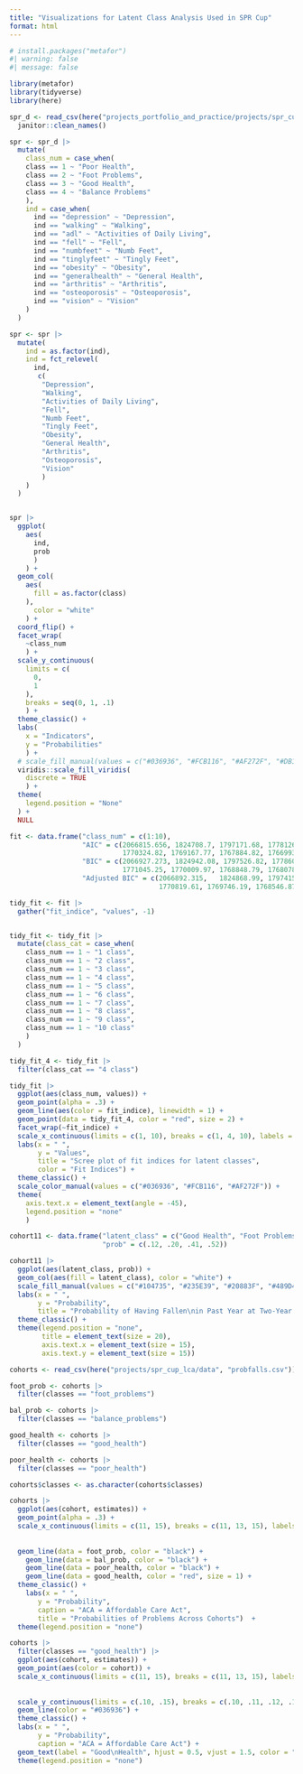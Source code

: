 ```yaml
---
title: "Visualizations for Latent Class Analysis Used in SPR Cup"
format: html
---
```


```r
# install.packages("metafor")
#| warning: false
#| message: false

library(metafor)
library(tidyverse)
library(here)

spr_d <- read_csv(here("projects_portfolio_and_practice/projects/spr_cup_lca/data", "sprcupdata.csv")) |> 
  janitor::clean_names()
```

```r
spr <- spr_d |> 
  mutate(
    class_num = case_when(
    class == 1 ~ "Poor Health",
    class == 2 ~ "Foot Problems", 
    class == 3 ~ "Good Health",
    class == 4 ~ "Balance Problems"
    ),
    ind = case_when(
      ind == "depression" ~ "Depression",
      ind == "walking" ~ "Walking",
      ind == "adl" ~ "Activities of Daily Living",
      ind == "fell" ~ "Fell",
      ind == "numbfeet" ~ "Numb Feet",
      ind == "tinglyfeet" ~ "Tingly Feet",
      ind == "obesity" ~ "Obesity",
      ind == "generalhealth" ~ "General Health",
      ind == "arthritis" ~ "Arthritis",
      ind == "osteoporosis" ~ "Osteoporosis",
      ind == "vision" ~ "Vision"
    )
  )

spr <- spr |>
  mutate(
    ind = as.factor(ind),
    ind = fct_relevel(
      ind,
       c(
        "Depression", 
        "Walking",
        "Activities of Daily Living",
        "Fell",
        "Numb Feet",
        "Tingly Feet",
        "Obesity",
        "General Health", 
        "Arthritis", 
        "Osteoporosis", 
        "Vision"
        )
    )
  )


spr |>
  ggplot(
    aes(
      ind, 
      prob
      )
    ) +
  geom_col(
    aes(
      fill = as.factor(class)
    ),
      color = "white"
    ) +
  coord_flip() +
  facet_wrap(
    ~class_num
    ) +
  scale_y_continuous(
    limits = c(
      0,
      1
    ),
    breaks = seq(0, 1, .1)
    ) +
  theme_classic() +
  labs(
    x = "Indicators",
    y = "Probabilities"
    ) +
  # scale_fill_manual(values = c("#036936", "#FCB116", "#AF272F", "#DB1593")) +
  viridis::scale_fill_viridis(
    discrete = TRUE
    ) +
  theme(
    legend.position = "None"
  ) +
  NULL
```

```r
fit <- data.frame("class_num" = c(1:10),
                  "AIC" = c(2066815.656, 1824708.7, 1797171.68, 1778126.43, 1773890.7, 
                            1770324.82, 1769167.77, 1767884.82, 1766993.04, 1766190.26),
                  "BIC" = c(2066927.273, 1824942.08, 1797526.82, 1778603.34, 1774489.37, 
                            1771045.25, 1770009.97, 1768848.79, 1768078.77, 1767397.75),
                  "Adjusted BIC" = c(2066892.315,	1824868.99,	1797415.59,	1778453.97,	1774301.87,	
                                     1770819.61, 1769746.19, 1768546.87, 1767738.72, 1767019.57))

tidy_fit <- fit |> 
  gather("fit_indice", "values", -1)


tidy_fit <- tidy_fit |> 
  mutate(class_cat = case_when(
    class_num == 1 ~ "1 class",
    class_num == 1 ~ "2 class",
    class_num == 1 ~ "3 class",
    class_num == 1 ~ "4 class",
    class_num == 1 ~ "5 class",
    class_num == 1 ~ "6 class",
    class_num == 1 ~ "7 class",
    class_num == 1 ~ "8 class",
    class_num == 1 ~ "9 class",
    class_num == 1 ~ "10 class"
    )
  )

tidy_fit_4 <- tidy_fit |> 
  filter(class_cat == "4 class")

tidy_fit |> 
  ggplot(aes(class_num, values)) +
  geom_point(alpha = .3) +
  geom_line(aes(color = fit_indice), linewidth = 1) +
  geom_point(data = tidy_fit_4, color = "red", size = 2) +
  facet_wrap(~fit_indice) +
  scale_x_continuous(limits = c(1, 10), breaks = c(1, 4, 10), labels = c("1-class", "4-class","10-class")) +
  labs(x = " ", 
       y = "Values",
       title = "Scree plot of fit indices for latent classes",
       color = "Fit Indices") +
  theme_classic() +
  scale_color_manual(values = c("#036936", "#FCB116", "#AF272F")) +
  theme(
    axis.text.x = element_text(angle = -45),
    legend.position = "none"
    )
```


```r
cohort11 <- data.frame("latent_class" = c("Good Health", "Foot Problems", "Balance Problems", "Poor Health"),
                       "prob" = c(.12, .20, .41, .52))

cohort11 |> 
  ggplot(aes(latent_class, prob)) +
  geom_col(aes(fill = latent_class), color = "white") +
  scale_fill_manual(values = c("#104735", "#235E39", "#20883F", "#489D46")) +
  labs(x = " ", 
       y = "Probability",
       title = "Probability of Having Fallen\nin Past Year at Two-Year Follow-up") +
  theme_classic() +
  theme(legend.position = "none",
        title = element_text(size = 20),
        axis.text.x = element_text(size = 15),
        axis.text.y = element_text(size = 15))
```


```r
cohorts <- read_csv(here("projects/spr_cup_lca/data", "probfalls.csv"))
```

```r
foot_prob <- cohorts |> 
  filter(classes == "foot_problems")

bal_prob <- cohorts |> 
  filter(classes == "balance_problems")

good_health <- cohorts |> 
  filter(classes == "good_health")

poor_health <- cohorts |> 
  filter(classes == "poor_health")

cohorts$classes <- as.character(cohorts$classes)

cohorts |> 
  ggplot(aes(cohort, estimates)) +
  geom_point(alpha = .3) +
  scale_x_continuous(limits = c(11, 15), breaks = c(11, 13, 15), labels = c("Pre-ACA", 
                                                                            "ACA", 
                                                                            "Post-ACA")) +
  geom_line(data = foot_prob, color = "black") +
    geom_line(data = bal_prob, color = "black") +
    geom_line(data = poor_health, color = "black") +
    geom_line(data = good_health, color = "red", size = 1) +
  theme_classic() +
    labs(x = " ", 
       y = "Probability",
       caption = "ACA = Affordable Care Act",
       title = "Probabilities of Problems Across Cohorts")  +
  theme(legend.position = "none")

cohorts |> 
  filter(classes == "good_health") |> 
  ggplot(aes(cohort, estimates)) +
  geom_point(aes(color = cohort)) +
  scale_x_continuous(limits = c(11, 15), breaks = c(11, 13, 15), labels = c("Pre-ACA", 
                                                                            "ACA", 
                                                                            "Post-ACA")) +
  scale_y_continuous(limits = c(.10, .15), breaks = c(.10, .11, .12, .13, .14, .15)) +
  geom_line(color = "#036936") +
  theme_classic() +
  labs(x = " ", 
       y = "Probability",
       caption = "ACA = Affordable Care Act") +
  geom_text(label = "Good\nHealth", hjust = 0.5, vjust = 1.5, color = "#036936") +
  theme(legend.position = "none")
```

